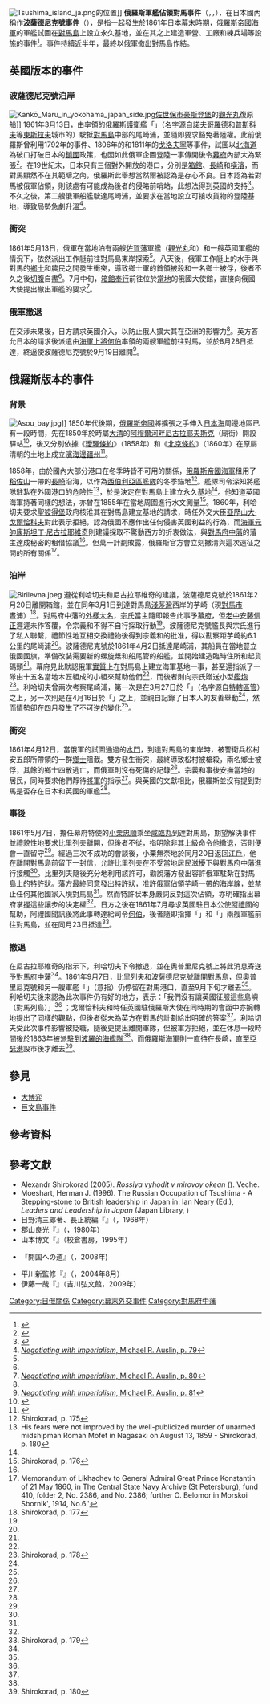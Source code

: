 [[File:Tsushima_island_ja.png|thumb]]的位置]]
'''俄羅斯軍艦佔領對馬事件'''（{{lang-ja|ロシア軍艦対馬占領事件}}，{{lang-ru|Цусимский инцидент}}，{{lang-en|Tsushima incident}}），在日本國內稱作'''波薩德尼克號事件'''（{{lang|ja|ポサドニック号事件}}），是指一起發生於1861年日本[[幕末|幕末]]時期，[[俄羅斯帝國海軍|俄羅斯帝國海軍]]的軍艦試圖在[[對馬島|對馬島]]上設立永久基地，並在其之上建造軍營、工廠和練兵場等設施的事件<ref>{{Cite web |url=https://books.google.com/books?id=bS3w6tGiraEC&pg=PA77 |title=''Negotiating with Imperialism'', Michael R. Auslin, p. 77 |accessdate=2020-12-09 |archive-date=2020-07-24 |archive-url=https://web.archive.org/web/20200724105759/https://books.google.com/books?id=bS3w6tGiraEC&pg=PA77 |dead-url=no }}</ref>。事件持續近半年，最終以俄軍撤出對馬島作結。

== 英國版本的事件 ==
=== 波薩德尼克號泊岸 ===
[[File:Kankō_Maru_in_yokohama_japan_side.jpg|thumb]][[佐世保市|佐世保市]][[豪斯登堡|豪斯登堡]]的[[觀光丸|觀光丸]]復原船]]
1861年3月13日，由{{link-ja|尼古拉·亞歷克謝維奇·比里列夫|ニコライ・ビリリョフ|尼古拉·比里列夫}}率領的俄羅斯[[護衛艦|護衛艦]]「{{link-ru|波薩德尼克號護衛艦|Посадник (корвет)|波薩德尼克號}}」（名字源自[[諾夫哥羅德|諾夫哥羅德]]和[[普斯科夫|普斯科夫]]等[[東斯拉夫民族|東斯拉夫]]城市的{{link-en|市長 (東斯拉夫)|Posadnik|市長}}）駛抵[[對馬島|對馬島]]中部的尾崎浦，並隨即要求豁免著陸權。此前俄羅斯曾利用1792年的{{link-en|亞當·拉克斯曼|Adam Laxman|拉克斯曼}}事件、1806年的{{link-ja|文化露寇|文化露寇}}和1811年的[[瓦西里·米哈伊洛維奇·戈洛夫寧|戈洛夫寧]]{{link-en|戈洛夫寧事件|Golovnin Incident|被捕案}}等事件，試圖以[[北海道|北海道]]為破口打破日本的[[鎖國|鎖國]]政策，也因如此俄軍企圖登陸一事傳開後令[[德川幕府|幕府]]內部大為緊張<ref>{{Cite web |url=https://books.google.com/books?id=bS3w6tGiraEC&pg=PA78 |title=''Negotiating with Imperialism'', Michael R. Auslin, p. 78 |accessdate=2020-12-09 |archive-date=2020-12-06 |archive-url=https://web.archive.org/web/20201206023412/https://books.google.com/books?id=bS3w6tGiraEC&pg=PA78 |dead-url=no }}</ref>。在19世紀末，日本只有三個對外開放的港口，分別是[[函館|箱館]]、[[長崎市|長崎]]和[[橫濱|橫濱]]，而對馬顯然不在其範疇之內，俄羅斯此舉想當然爾被認為是存心不良。日本認為若對馬被俄軍佔領，則該處有可能成為後者的侵略前哨站，此想法得到英國的支持<ref>{{Cite web |url=https://books.google.com/books?id=bS3w6tGiraEC&pg=PA78 |title=''Negotiating with Imperialism'', Michael R. Auslin, pp. 78–9 |accessdate=2020-12-09 |archive-date=2020-12-06 |archive-url=https://web.archive.org/web/20201206023412/https://books.google.com/books?id=bS3w6tGiraEC&pg=PA78 |dead-url=no }}</ref>。不久之後，第二艘俄軍船艦駛達尾崎浦，並要求在當地設立可接收貨物的登陸基地，導致局勢急劇升溫<ref name="Auslin79">[https://books.google.com/books?id=bS3w6tGiraEC&pg=PA79 ''Negotiating with Imperialism'', Michael R. Auslin, p. 79]</ref>。

=== 衝突 ===
1861年5月13日，俄軍在當地泊有兩艘[[佐賀藩|佐賀藩]]軍艦（[[觀光丸|觀光丸]]和{{link-ja|電流丸|電流丸}}）和一艘英國軍艦的情況下，依然派出工作艇前往對馬島東岸探索<ref name="Auslin79"/>。八天後，俄軍工作艇上的水手與對馬的[[鄉士|鄉士]]和農民之間發生衝突，導致鄉士軍的首領被殺和一名鄉士被俘，後者不久之後[[切腹|切腹]]自盡<ref name="Auslin79"/>。7月中旬，[[遠國奉行|箱館奉行]]{{link-ja|村垣範正|村垣範正}}前往位於[[函館市|當地]]的俄國大使館，直接向俄國大使{{link-ja|約瑟夫·安東諾維奇·戈什克維奇|ヨシフ・ゴシケーヴィチ|約瑟夫·戈什克維奇}}提出撤出軍艦的要求<ref name="books.google.com">[https://books.google.com/books?id=bS3w6tGiraEC&pg=PA80 ''Negotiating with Imperialism'', Michael R. Auslin, p. 80]</ref>。

=== 俄軍撤退 ===
在交涉未果後，日方請求英國介入，以防止俄人擴大其在亞洲的影響力<ref name="books.google.com"/>。英方答允日本的請求後派遣由[[上將_(英國皇家海軍)|海軍上將]][[何伯|何伯]]率領的兩艘軍艦前往對馬，並於8月28日抵達，終逼使波薩德尼克號於9月19日離開<ref>[https://books.google.com/books?id=bS3w6tGiraEC&pg=PA81 ''Negotiating with Imperialism'', Michael R. Auslin, p. 81]</ref>。

== 俄羅斯版本的事件 ==
=== 背景 ===
[[File:Asou_bay.jpg|thumb]]]]
1850年代後期，[[俄羅斯帝國|俄羅斯帝國]]將擴張之手伸入[[日本海|日本海]]周邊地區已有一段時間，先在1850年於時屬[[大清|大清]]的[[阿穆爾河畔尼古拉耶夫斯克|阿穆爾河畔尼古拉耶夫斯克]]（廟街）開設驛站<ref>{{cite web |url = http://www.khabkrai.ru/about/nikolaevsky.html |title = Хабаровский край. Официальный информационный портал — О Хабаровском крае — Административно-территориальное устройство — Николаевский муниципальный район |archiveurl = https://web.archive.org/web/20120308222020/http://www.khabkrai.ru/about/nikolaevsky.html |archivedate = 2012-03-08 |accessdate = 2006-02-11 |dead-url = yes |language = ru }}</ref>，後又分別依據《[[璦琿條約|璦琿條約]]》（1858年）和《[[北京條約|北京條約]]》（1860年）在原屬清朝的土地上成立[[濱海邊疆州|濱海邊疆州]]<ref>{{Cite web |url=https://books.google.com.tw/books?id=KwMRAQAAMAAJ&q=%22%E6%B8%85%E4%BF%84%E5%8C%97%E4%BA%AC%E6%A2%9D%E7%B4%84%22&dq=%22%E6%B8%85%E4%BF%84%E5%8C%97%E4%BA%AC%E6%A2%9D%E7%B4%84%22&hl=ja&sa=X&ved=0ahUKEwjShISv7pvPAhVBj5QKHauaBIYQ6AEILzAD |title=北京之春, 第 56～61 号 |accessdate=2016-09-30 |archive-date=2016-09-20 |archive-url=https://web.archive.org/web/20160920074617/https://books.google.com.tw/books?id=KwMRAQAAMAAJ&q=%22%E6%B8%85%E4%BF%84%E5%8C%97%E4%BA%AC%E6%A2%9D%E7%B4%84%22&dq=%22%E6%B8%85%E4%BF%84%E5%8C%97%E4%BA%AC%E6%A2%9D%E7%B4%84%22&hl=ja&sa=X&ved=0ahUKEwjShISv7pvPAhVBj5QKHauaBIYQ6AEILzAD |dead-url=no }}</ref>。

1858年，由於國內大部分港口在冬季時皆不可用的關係，[[俄羅斯帝國海軍|俄羅斯帝國海軍]]租用了[[稻佐山|稻佐山]]一帶的[[長崎市|長崎]]沿海，以作為[[太平洋艦隊_(俄羅斯)|西伯利亞區艦隊]]的冬季錨地<ref name=S175>Shirokorad, p. 175</ref>。艦隊司令{{link-ru|伊萬·費奧多羅維奇·利哈切夫|Лихачёв, Иван Фёдорович|伊萬·利哈切夫}}深知將艦隊駐紮在外國港口的危險性<ref>His fears were not improved by the well-publicized murder of unarmed midshipman Roman Mofet in Nagasaki on August 13, 1859 - Shirokorad, p. 180</ref>，於是決定在對馬島上建立永久基地<ref name=S175/>。他知道英國海軍持著同樣的想法，亦曾在1855年在當地周圍進行水文測量<ref name=S176>Shirokorad, p. 176</ref>。1860年，利哈切夫要求[[聖彼得堡|聖彼得堡]]政府核淮其在對馬島建立基地的請求，時任外交大臣[[亚历山大·米哈伊洛维奇·戈尔恰科夫|亞歷山大·戈爾恰科夫]]對此表示拒絕，認為俄國不應作出任何侵害英國利益的行為，而[[海軍元帥|海軍元帥]][[康斯坦丁·尼古拉耶維奇|康斯坦丁·尼古拉耶維奇]]則建議採取不驚動西方的折衷做法，與[[對馬府中藩|對馬府中藩]]的藩主達成秘密的租借協議<ref name=S176/>。但萬一計劃敗露，俄羅斯官方會立刻撇清與這次遠征之間的所有關係<ref>Memorandum of Likhachev to General Admiral Great Prince Konstantin of 21 May 1860, in The Central State Navy Archive (St Petersburg), fund 410, folder 2, No. 2386, and No. 2386; further O. Belomor in Morskoi Sbornik', 1914, No.6.'</ref>。

=== 泊岸 ===
[[File:Birilevna.jpeg|thumb]]
遵從利哈切夫和尼古拉耶維奇的建議，波薩德尼克號於1861年2月20日離開箱館，並在同年3月1日到達對馬島[[淺茅灣|淺茅灣]]西岸的芋崎（現[[對馬市|對馬市]]{{link-ja|美津島町|美津島町}}晝浦）<ref name=S177>Shirokorad, p. 177</ref>。對馬府中藩的[[外樣大名|外樣大名]]，[[宗氏|宗氏]]當主{{link-en|宗義和|宗義和}}隨即報告此事予[[幕末|幕府]]，但[[老中|老中]][[安藤信正|安藤信正]]遲遲未作答覆，令宗義和不得不自行採取行動<ref name=S177/>。波薩德尼克號艦長{{link-ja|尼古拉·亞歷克謝維奇·比里列夫|ニコライ・ビリリョフ|尼古拉·比里列夫}}與宗氏進行了私人聯繫，禮節性地互相交換禮物後得到宗義和的批准，得以勘察距芋崎約6.1公里的尾崎浦<ref name=S177/>。波薩德尼克號於1861年4月2日抵達尾崎浦，其船員在當地豎立俄國國旗，準備改裝需要新的螺旋槳和船尾管的船艦，並開始建造臨時住所和起貨碼頭<ref name=S177/>。幕府見此默認俄軍[[de_facto|實質上]]在對馬島上建立海軍基地一事，甚至還指派了一隊由十五名當地木匠組成的小組來幫助他們<ref name=S177/>，而後者則向宗氏贈送小型[[艦炮|艦炮]]<ref name=S178>Shirokorad, p. 178</ref>。利哈切夫曾兩次考察尾崎浦，第一次是在3月27日於「{{link-ru|奧普里尼克號飛剪船|Опричник (клипер, 1856)|奧普里尼克號}}」（名字源自[[特轄區管|特轄區管]]）之上，另一次則是在4月16日於「{{link-ru|斯韋特蘭娜號護衛艦|Светлана (фрегат)|斯韋特蘭娜號}}」之上，並親自記錄了日本人的友善舉動<ref name=S177/>，然而情勢卻在四月發生了不可逆的變化<ref name=S178/>。

=== 衝突 ===
1861年4月12日，當俄軍的{{link-en|工作艇|Launch (boat)}}試圖通過{{link-ja|大船越瀨戶|大船越瀬戸|大船越}}的[[水門|水門]]，到達對馬島的東岸時，被警衛兵松村安五郎所帶領的一群[[鄉士_(日本)|鄉士]]阻截。雙方發生衝突，最終導致松村被槍殺，兩名鄉士被俘，其餘的鄉士四散逃亡，而俄軍則沒有死傷的記錄<ref name=S178/>。宗義和事後安撫當地的居民，同時要求他們靜待[[征夷大將軍|將軍]]的指示<ref name=S178/>。與英國的文獻相比，俄羅斯並沒有提到對馬是否存在日本和英國的軍艦<ref name=S179/>。

=== 事後 ===
1861年5月7日，擔任幕府特使的{{link-ja|外國奉行|外国奉行}}[[小栗忠順|小栗忠順]]乘坐[[咸臨丸|咸臨丸]]到達對馬島，期望解決事件並禮貌性地要求比里列夫離開，但後者不從，指明除非其上級命令他撤退，否則便會一直留守<ref name=S178/>。經過三次不成功的會談後，小栗無奈地於同月20日返回[[江戶|江戶]]，他在離開對馬島前留下一封信，允許比里列夫在不受當地居民滋擾下與對馬府中藩進行接觸<ref name=S178/>。比里列夫隨後充分地利用該許可，勸說藩方發出容許俄軍駐紮在對馬島上的特許狀。藩方最終同意發出特許狀，准許俄軍佔領芋崎一帶的海岸線，並禁止任何其他國家入境對馬島<ref name=S178/>。然而特許狀本身嚴詞反對這次佔領，亦明確指出幕府掌握這些讓步的決定權<ref name=S178/>。日方之後在1861年7月尋求英國駐日本公使[[阿禮國|阿禮國]]的幫助，阿禮國聞訊後將此事轉達給{{link-en|東印度及中國艦隊|East Indies and China Station}}司令[[何伯|何伯]]，後者隨即指揮「{{link-en|遭遇號護衛艦 (1846年)|HMS Encounter (1846)|遭遇號}}」和「{{link-jp|斑鳩號巡邏艦 (1856年)|リンドーブ (砲艦)|斑鳩號}}」兩艘軍艦前往對馬島，並在同月23日抵達<ref name=S179>Shirokorad, p. 179</ref>。

=== 撤退 ===
在尼古拉耶維奇的指示下，利哈切夫下令撤退，並在奧普里尼克號上將此消息寄送予對馬府中藩<ref name=S179/>。1861年9月7日，比里列夫和波薩德尼克號離開對馬島，但奧普里尼克號和另一艘軍艦「{{link-ru|阿布雷克號飛剪船|Абрек (клипер)|阿布雷克號}}」（意指{{link-en|阿布雷克|Abrek|19至20世紀初在高加索地區活動的流氓}}）仍停留在對馬港口，直至9月下旬才離去<ref name=S179/>。利哈切夫後來認為此次事件仍有好的地方，表示：「我們沒有讓英國征服這些島嶼（對馬列島）」<ref name=S179/> ；戈爾恰科夫和時任英國駐俄羅斯大使{{link-en|弗朗西斯·納皮爾，第十代納皮爾勳爵|Francis Napier, 10th Lord Napier|弗朗西斯·納皮爾}}在同時期的會面中亦婉轉地提出了同樣的觀點，但後者從未為英方在對馬的計劃給出明確的答案<ref name=S179/>。利哈切夫受此次事件影響被貶職，隨後更提出離開軍隊，但被軍方拒絕，並在休息一段時間後於1863年被派駐到[[波羅的海艦隊|波羅的海艦隊]]<ref name=S179/>。而俄羅斯海軍則一直待在長崎，直至[[旅順口區|亞瑟港]]設市後才離去<ref name=S180>Shirokorad, p. 180</ref>。

== 參見 ==
* [[大博弈|大博弈]]
* [[巨文島事件|巨文島事件]]

== 參考資料 ==
{{reflist|30em}}

== 參考文獻 ==
* Alexandr Shirokorad (2005). ''Rossiya vyhodit v mirovoy okean'' ({{lang|ru|Россия выходит в мировой океан}}). Veche. {{ISBN|978-5-9533-0751-2}}
* Moeshart, Herman J. (1996). The Russian Occupation of Tsushima - A Stepping-stone to British leadership in Japan in: Ian Neary (Ed.), ''Leaders and Leadership in Japan'' (Japan Library, {{ISBN|1-873410-41-7}})
* 日野清三郎著、長正統編『{{lang|ja|幕末における対馬と英露}}』（{{lang|ja|[[東京大學|東京大学]]出版会}}，1968年）
* 郡山良光『{{lang|ja|幕末日露関係史研究}}』（{{lang|ja|国書刊行会}}，1980年）
* 山本博文『{{lang|ja|鎖国と海禁の時代}}』（校倉書房，1995年）
* {{link-ja|平川新|平川新}}『開国への道』（{{lang|ja|[[小學館|小学館]]}}，2008年)
* 平川新監修『{{lang|ja|ロシア史料にみる18-19世紀の日露関係}}』（{{lang|ja|[[東北大學_(日本)|東北大学]]東北アジア研究センター}}，2004年8月）
* 伊藤一哉『{{lang|ja|ロシア人の見た幕末日本}}』（吉川弘文館，2009年）

[[Category:日俄關係|Category:日俄關係]]
[[Category:幕末外交事件|Category:幕末外交事件]]
[[Category:對馬府中藩|Category:對馬府中藩]]